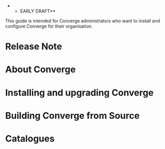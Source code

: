 **EARLY DRAFT**

This guide is intended for Converge administrators who want to install and configure
Converge for their organisation.

= Release Note {{anchor id=releasenote /}} = 

{{include document="release-note.wiki" /}}

= About Converge {{anchor id=about /}} = 

{{include document="about.wiki" /}}

= Installing and upgrading Converge {{anchor id=installation /}} =

{{include document="install.wiki" /}}

= Building Converge from Source {{anchor id=building /}} =

{{include document="building-from-source.wiki" /}}

= Catalogues {{anchor id=catalogues /}} =

{{include document="catalogues.wiki" /}}

